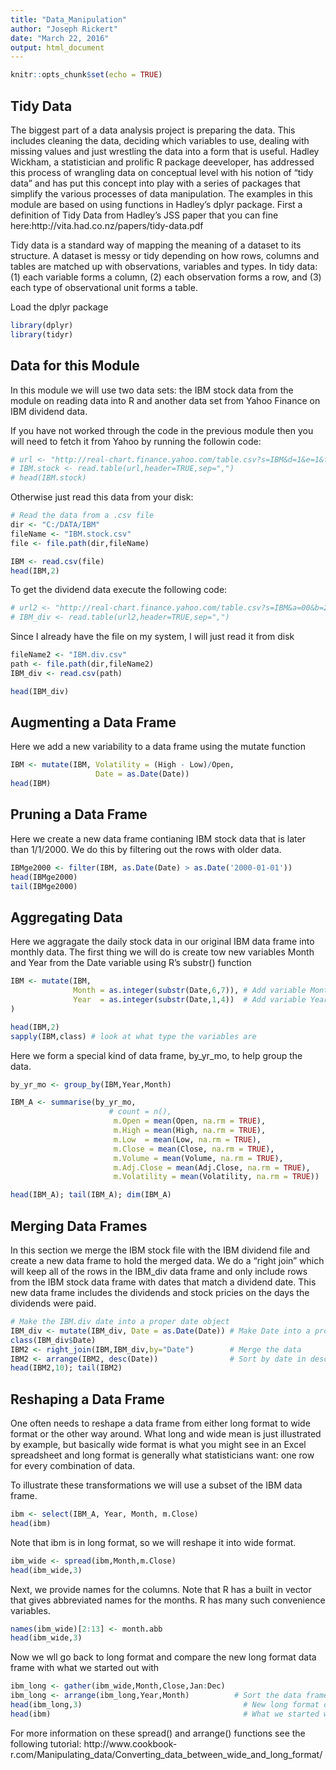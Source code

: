 ---
title: "Data_Manipulation"
author: "Joseph Rickert"
date: "March 22, 2016"
output: html_document
---

```{r setup, include=FALSE}
knitr::opts_chunk$set(echo = TRUE)
```

## Tidy Data
The biggest part of a data analysis project is preparing the data. This includes cleaning the data, deciding which variables to use, dealing with missing values and just wrestling the data into a form that is useful. Hadley Wickham, a statistician and prolific R package deeveloper, has addressed this process of wrangling data on conceptual level with his notion of "tidy data" and has put this concept into play with a series of packages that simplify the various processes of data manipulation. The examples in this module are based on using functions in Hadley's dplyr package. First a definition of Tidy Data from Hadley's JSS paper that you can fine here:http://vita.had.co.nz/papers/tidy-data.pdf

Tidy data is a standard way of mapping the meaning of a dataset to its structure. A dataset is
messy or tidy depending on how rows, columns and tables are matched up with observations,
variables and types. In tidy data: (1) each variable forms a column, (2) each observation forms a row, and (3) each type of observational unit forms a table.

Load the dplyr package
```{r}
library(dplyr)
library(tidyr)
```   

## Data for this Module
In this module we will use two data sets: the IBM stock data from the module on reading data into R and another data set from Yahoo Finance on IBM dividend data.

If you have not worked through the code in the previous module then you will need to fetch it from Yahoo by running the followin code:

```{r}

# url <- "http://real-chart.finance.yahoo.com/table.csv?s=IBM&d=1&e=1&f=2016&g=d&a=0&b=2&c=1962&ignore=.csv"
# IBM.stock <- read.table(url,header=TRUE,sep=",")
# head(IBM.stock)
```
Otherwise just read this data from your disk:
```{r}
# Read the data from a .csv file
dir <- "C:/DATA/IBM"
fileName <- "IBM.stock.csv"
file <- file.path(dir,fileName)

IBM <- read.csv(file)
head(IBM,2)
```
To get the dividend data execute the following code:   
```{r}
# url2 <- "http://real-chart.finance.yahoo.com/table.csv?s=IBM&a=00&b=2&c=1962&d=01&e=6&f=2016&g=v&ignore=.csv"
# IBM_div <- read.table(url2,header=TRUE,sep=",")
```   
Since I already have the file on my system, I will just read it from disk 
```{r}
fileName2 <- "IBM.div.csv"
path <- file.path(dir,fileName2)
IBM_div <- read.csv(path)

head(IBM_div)
```
## Augmenting a Data Frame
Here we add a new variability to a data frame using the mutate function
```{r}
IBM <- mutate(IBM, Volatility = (High - Low)/Open,
                   Date = as.Date(Date))
head(IBM)
``` 
## Pruning a Data Frame
Here we create a new data frame contianing IBM stock data that is later than 1/1/2000. We do this by filtering out the rows with older data.  
```{r}   
IBMge2000 <- filter(IBM, as.Date(Date) > as.Date('2000-01-01'))
head(IBMge2000)
tail(IBMge2000)
```   
## Aggregating Data
Here we aggragate the daily stock data in our original IBM data frame into monthly data. The first thing we will do is create tow new variables Month and Year from the Date variable using R's substr() function

```{r}
IBM <- mutate(IBM, 
              Month = as.integer(substr(Date,6,7)), # Add variable Month
              Year  = as.integer(substr(Date,1,4))  # Add variable Year 
)

head(IBM,2)
sapply(IBM,class) # look at what type the variables are
```
Here we form a special kind of data frame, by_yr_mo, to help group the data. 

```{r}
by_yr_mo <- group_by(IBM,Year,Month)

IBM_A <- summarise(by_yr_mo,
                      # count = n(),
                       m.Open = mean(Open, na.rm = TRUE),
                       m.High = mean(High, na.rm = TRUE),
                       m.Low  = mean(Low, na.rm = TRUE),
                       m.Close = mean(Close, na.rm = TRUE),
                       m.Volume = mean(Volume, na.rm = TRUE),
                       m.Adj.Close = mean(Adj.Close, na.rm = TRUE),
                       m.Volatility = mean(Volatility, na.rm = TRUE))

head(IBM_A); tail(IBM_A); dim(IBM_A)
```   
## Merging Data Frames
In this section we merge the IBM stock file with the IBM dividend file and create a new data frame to hold the merged data. We do a "right join" which will keep all of the rows in the IBM_div data frame and only include rows from the IBM stock data frame with dates that match a dividend date. This new data frame includes the dividends and stock pricies on the days the dividends were paid.
```{r}
# Make the IBM.div date into a proper date object
IBM_div <- mutate(IBM_div, Date = as.Date(Date)) # Make Date into a proper date data type
class(IBM_div$Date)
IBM2 <- right_join(IBM,IBM_div,by="Date")        # Merge the data 
IBM2 <- arrange(IBM2, desc(Date))                # Sort by date in desceding order
head(IBM2,10); tail(IBM2)
```  

## Reshaping a Data Frame
One often needs to reshape a data frame from either long format to wide format or the other way around. What long and wide mean is just illustrated by example, but basically wide format is what you might see in an Excel spreadsheet and long format is generally what statisticians want: one row for every combination of data.

To illustrate these transformations we will use a subset of the IBM data frame.
```{r}
ibm <- select(IBM_A, Year, Month, m.Close)
head(ibm)
``` 
Note that ibm is in long format, so we will reshape it into wide format.
```{r}
ibm_wide <- spread(ibm,Month,m.Close)
head(ibm_wide,3)
```
Next, we provide names for the columns. Note that R has a built in vector that gives abbreviated names for the months. R has many such convenience variables.
```{r}
names(ibm_wide)[2:13] <- month.abb    
head(ibm_wide,3)
```
Now we wll go back to long format and compare the new long format data frame with what we started out with
```{r}
ibm_long <- gather(ibm_wide,Month,Close,Jan:Dec)
ibm_long <- arrange(ibm_long,Year,Month)          # Sort the data frame
head(ibm_long,3)                                    # New long format data frame
head(ibm)                                           # What we started with
```
For more information on these spread() and arrange() functions see the following tutorial:
http://www.cookbook-r.com/Manipulating_data/Converting_data_between_wide_and_long_format/
